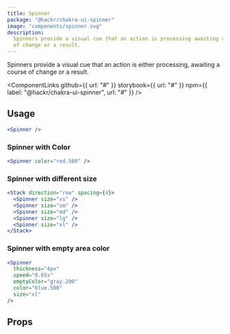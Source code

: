 ```yaml
---
title: Spinner
package: "@hackr/chakra-ui-spinner"
image: "components/spinner.svg"
description:
  Spinners provide a visual cue that an action is processing awaiting a course
  of change or a result.
---
```


Spinners provide a visual cue that an action is either processing, awaiting a course of
change or a result.

<ComponentLinks
  github={{ url: "#" }}
  storybook={{ url: "#" }}
  npm={{ label: "@hackr/chakra-ui-spinner", url: "#" }}
/>

<carbon-ad></carbon-ad>

## Usage

```jsx
<Spinner />
```

### Spinner with Color

```jsx
<Spinner color="red.500" />
```

### Spinner with different size

```jsx
<Stack direction="row" spacing={4}>
  <Spinner size="xs" />
  <Spinner size="sm" />
  <Spinner size="md" />
  <Spinner size="lg" />
  <Spinner size="xl" />
</Stack>
```

### Spinner with empty area color

```jsx
<Spinner
  thickness="4px"
  speed="0.65s"
  emptyColor="gray.200"
  color="blue.500"
  size="xl"
/>
```

## Props

<PropsTable of="Spinner" />
